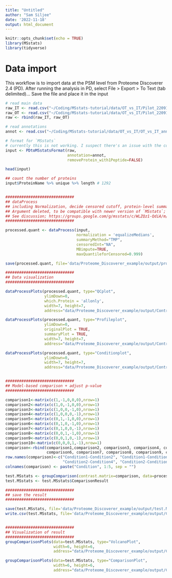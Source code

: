 ```yaml
---
title: "Untitled"
author: "Sam Siljee"
date: '2022-11-18'
output: html_document
---
```


```r
knitr::opts_chunk$set(echo = TRUE)
library(MSstats)
library(tidyverse)
```

# Data import
This workflow is to import data at the PSM level from Proteome Discoverer 2.4 (PD).
After running the analysis in PD, select File > Export > To Text (tab delimited)...
Save the file and place it in the input 

```r
# read main data
raw_IT <- read.csv("~/Coding/MSstats-tutorial/data/OT_vs_IT/Pilot_22091_1ul_50cm_IT_PSMs.txt", sep = "\t", stringsAsFactors = TRUE)
raw_OT <- read.csv("~/Coding/MSstats-tutorial/data/OT_vs_IT/Pilot_22091_1ul_50cm_OT_PSMs.txt", sep = "\t", stringsAsFactors = TRUE)
raw <- rbind(raw_IT, raw_OT)

# read annotations
annot <- read.csv("~/Coding/MSstats-tutorial/data/OT_vs_IT/OT_vs_IT_annotation.csv", sep = ",", stringsAsFactors = TRUE)

# format for `MSstats`
# currently this is not working. I suspect there's an issue with the column names of the PSMs export from PD not matching the expected column names in the `PDtoMSstatsFormat` call. See more here; https://groups.google.com/g/msstats/c/FR4-69Z_Neo
input <- PDtoMSstatsFormat(raw, 
                           annotation=annot,
                           removeProtein_with1Peptide=FALSE)

head(input)

## count the number of proteins
input$ProteinName %>% unique %>% length # 1292


##############################
## dataProcess
## including Normalization, decide censored cutoff, protein-level summarization
## Argument deleted, to be compatible with newer version of `MSstats`; 'cutoffCensored = "minFeature"'
## See discussion; https://groups.google.com/g/msstats/c/WLZQz1-QdiA/m/3yjqu4TBAAAJ
##############################

processed.quant <- dataProcess(input,
                               normalization = 'equalizeMedians',
                               summaryMethod="TMP",
                               censoredInt="NA",
                               MBimpute=TRUE,
                               maxQuantileforCensored=0.999)

save(processed.quant, file='data/Proteome_Discoverer_example/output/processed.quant.rda')

##############################
## Data visualization
##############################

dataProcessPlots(processed.quant, type="QCplot", 
                 ylimDown=0, 
                 which.Protein = 'allonly',
                 width=7, height=7,  
                 address="data/Proteome_Discoverer_example/output/ControlMixture_DDA_ProteomeDiscoverer_")

dataProcessPlots(processed.quant, type="Profileplot", 
                 ylimDown=0, 
                 originalPlot = TRUE,
                 summaryPlot = TRUE,
                 width=7, height=7,  
                 address="data/Proteome_Discoverer_example/output/ControlMixture_DDA_ProteomeDiscoverer_")

dataProcessPlots(processed.quant, type="Conditionplot", 
                 ylimDown=0, 
                 width=7, height=7,  
                 address="data/Proteome_Discoverer_example/output/ControlMixture_DDA_ProteomeDiscoverer_")


##############################
## Model-based comparison + adjust p-value
##############################

comparison1<-matrix(c(1,-1,0,0,0),nrow=1)
comparison2<-matrix(c(1,0,-1,0,0),nrow=1)
comparison3<-matrix(c(1,0,0,-1,0),nrow=1)
comparison4<-matrix(c(1,0,0,0,-1),nrow=1)
comparison5<-matrix(c(0,1,-1,0,0),nrow=1)
comparison6<-matrix(c(0,1,0,-1,0),nrow=1)
comparison7<-matrix(c(0,1,0,0,-1),nrow=1)
comparison8<-matrix(c(0,0,1,-1,0),nrow=1)
comparison9<-matrix(c(0,0,1,0,-1),nrow=1)
comparison10<-matrix(c(0,0,0,1,-1),nrow=1)
comparison<-rbind(comparison1,comparison2, comparison3, comparison4, comparison5, 
                  comparison6, comparison7, comparison8, comparison9, comparison10)
row.names(comparison)<-c("Condition1-Condition2", "Condition1-Condition3", "Condition1-Condition4", "Condition1-Condition5", "Condition2-Condition3", 
                         "Condition2-Condition4", "Condition2-Condition5", "Condition3-Condition4", "Condition3-Condition5", "Condition4-Condition5")
colnames(comparison) <- paste("Condition", 1:5, sep = "")

test.MSstats <- groupComparison(contrast.matrix=comparison, data=processed.quant)
test.MSstats <- test.MSstats$ComparisonResult

##############################
## save the result
##############################

save(test.MSstats, file='data/Proteome_Discoverer_example/output/test.MSstats.rda')
write.csv(test.MSstats, file='data/Proteome_Discoverer_example/output/ControlMixture_DDA_ProteomeDiscoverer_testResult_byMSstats.csv')


##############################
## Visualization of result
##############################
groupComparisonPlots(data=test.MSstats, type="VolcanoPlot",
                     width=6, height=6,
                     address="data/Proteome_Discoverer_example/output/ControlMixture_DDA_ProteomeDiscoverer_")

groupComparisonPlots(data=test.MSstats, type="ComparisonPlot",
                     width=6, height=6,
                     address="data/Proteome_Discoverer_example/output/ControlMixture_DDA_ProteomeDiscoverer_")

```
